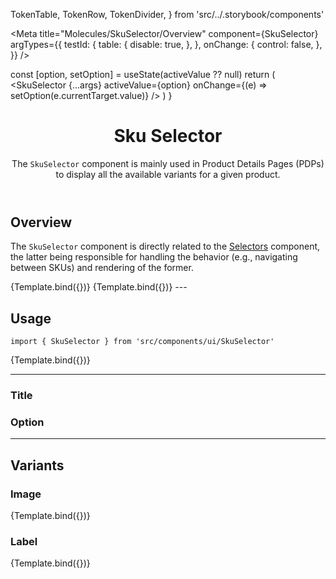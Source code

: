 
  TokenTable,
  TokenRow,
  TokenDivider,
} from 'src/../.storybook/components'

<Meta
  title="Molecules/SkuSelector/Overview"
  component={SkuSelector}
  argTypes={{
    testId: {
      table: {
        disable: true,
      },
    },
    onChange: {
      control: false,
    },
  }}
/>

  const [option, setOption] = useState(activeValue ?? null)
  return (
    <SkuSelector
      {...args}
      activeValue={option}
      onChange={(e) => setOption(e.currentTarget.value)}
    />
  )
}

<header>

# Sku Selector

The `SkuSelector` component is mainly used in Product Details Pages (PDPs) to display all the available variants for a given product.

</header>

## Overview

The `SkuSelector` component is directly related to the [Selectors](?path=/docs/molecules-skuselector-selectors--overview) component, the latter being responsible for handling the behavior (e.g., navigating between SKUs) and rendering of the former.

<Canvas>
  <Story
    name="overview-default-1"
    args={{
      label: 'Size',
      variant: 'label',
      activeValue: '41',
      options: [
        {
          src: '/',
          alt: 'skuvariation',
          label: '41',
          value: '41',
        },
        {
          src: '/',
          alt: 'skuvariation',
          label: '42',
          value: '42',
        },
        {
          src: '/',
          alt: 'skuvariation',
          label: '43',
          value: '43',
          disabled: true,
        },
      ],
    }}
  >
    {Template.bind({})}
  </Story>
  <Story
    name="overview-default-2"
    args={{
      label: 'Color',
      variant: 'image',
      activeValue: 'Pink',
      options: [
        {
          src: 'https://storecomponents.vtexassets.com/arquivos/ids/155560/pink-cool-sku-variation.png?v=637063239809000000',
          alt: 'skuvariation',
          label: 'Pink',
          value: 'Pink',
        },
        {
          src: 'https://storecomponents.vtexassets.com/arquivos/ids/155561/white-sku-variation.png?v=637087507771770000',
          alt: 'skuvariation',
          label: 'White',
          value: 'White',
        },
      ],
    }}
  >
    {Template.bind({})}
  </Story>
</Canvas>
---

## Usage

`import { SkuSelector } from 'src/components/ui/SkuSelector'`

<Canvas>
  <Story
    name="usage"
    args={{
      id: 'letter-size',
      label: 'Size',
      variant: 'label',
      activeValue: 'M',
      options: [
        {
          src: '/',
          alt: 'skuvariation',
          label: 'P',
          value: 'P',
        },
        {
          src: '/',
          alt: 'skuvariation',
          label: 'M',
          value: 'M',
        },
        {
          src: '/',
          alt: 'skuvariation',
          label: 'G',
          value: 'G',
        },
      ],
    }}
  >
    {Template.bind({})}
  </Story>
</Canvas>
<ArgsTable story="usage" />

---

<TokenTable>
  <TokenRow token="--fs-sku-selector-row-gap" value="var(--fs-spacing-1)" />
  <TokenRow
    token="--fs-sku-selector-column-gap"
    value="var(--fs-sku-selector-row-gap)"
  />
  <TokenRow token="--fs-sku-selector-text-size" value="var(--fs-text-size-1)" />
</TokenTable>

### Title

<TokenTable>
  <TokenRow
    token="--fs-sku-selector-title-margin-bottom"
    value="var(--fs-spacing-0)"
  />
</TokenTable>

### Option

<TokenTable>
  <TokenRow
    token="--fs-sku-selector-option-width"
    value="var(--fs-spacing-7)"
  />
  <TokenRow
    token="--fs-sku-selector-option-height"
    value="var(--fs-sku-selector-option-width)"
  />
  <TokenRow
    token="--fs-sku-selector-option-bkg-color-hover"
    value="var(--fs-color-primary-bkg-light)"
    isColor
  />
  <TokenDivider />
  <TokenRow
    token="--fs-sku-selector-option-transition-timing"
    value="var(--fs-transition-timing)"
  />
  <TokenRow token="--fs-sku-selector-option-transition-function" value="ease" />
  <TokenDivider />
  <TokenRow
    token="--fs-sku-selector-option-border-width"
    value="var(--fs-border-width-thick)"
  />
  <TokenRow
    token="--fs-sku-selector-option-border-color"
    value="var(--fs-color-neutral-7)"
    isColor
  />
  <TokenRow
    token="--fs-sku-selector-option-border-radius"
    value="var(--fs-border-radius)"
  />
  <TokenRow
    token="--fs-sku-selector-option-border-color-hover"
    value="var(--fs-border-color-active)"
    isColor
  />
  <TokenDivider />
  <TokenRow
    token="--fs-sku-selector-option-checked-border-width"
    value="var(--fs-sku-selector-option-border-width)"
  />
  <TokenRow
    token="--fs-sku-selector-option-checked-border-color"
    value="var(--fs-sku-selector-option-border-color-hover)"
    isColor
  />
  <TokenRow
    token="--fs-sku-selector-option-checked-box-shadow"
    value="0 0 0 var(--fs-border-width-thickest) var(--fs-color-focus-ring-outline)"
  />
  <TokenRow
    token="--fs-sku-selector-option-checked-bkg-color"
    value="var(--fs-sku-selector-option-bkg-color-hover)"
    isColor
  />
  <TokenDivider />
  <TokenRow
    token="--fs-sku-selector-option-disabled-width"
    value="var(--fs-border-width)"
  />
  <TokenRow
    token="--fs-sku-selector-option-disabled-color"
    value="var(--fs-color-disabled-text)"
    isColor
  />
  <TokenRow
    token="--fs-sku-selector-option-disabled-border-color"
    value="var(--fs-border-color-disabled)"
    isColor
  />
  <TokenRow
    token="--fs-sku-selector-option-disabled-bkg-color"
    value="var(--fs-sku-selector-option-disabled-border-color)"
    isColor
  />
</TokenTable>

---

## Variants

### Image

<Canvas className="no-code">
  <Story
    name="variant-image"
    args={{
      id: 'magic-mouse',
      variant: 'image',
      activeValue: 'Magic Box',
      options: [
        {
          src: 'https://storeframework.vtexassets.com/arquivos/ids/190902/unsplash-magic-mouse.jpg?v=637800136963870000',
          alt: 'Magicwhite',
          value: 'Magic White',
          label: 'Magic White',
        },
        {
          src: 'https://storeframework.vtexassets.com/arquivos/ids/190923/lena-de-fanti-nQ_j5d-klVU-unsplash.jpg?v=637867501523500000',
          alt: 'magicbox',
          value: 'Magic Box',
          label: 'Magic Box',
        },
        {
          src: 'https://storeframework.vtexassets.com/arquivos/ids/190924/anthony-choren-e7dG26YCrZU-unsplash.jpg?v=637867501835430000',
          alt: 'magicblackwhite',
          value: 'Magic Black White',
          label: 'Magic Black White',
        },
      ],
    }}
  >
    {Template.bind({})}
  </Story>
</Canvas>
<TokenTable>
  <TokenRow token="--fs-sku-selector-image-width" value="var(--fs-spacing-6)" />
  <TokenRow
    token="--fs-sku-selector-image-height"
    value="var(--fs-sku-selector-image-width)"
  />
  <TokenRow
    token="--fs-sku-selector-image-border-radius"
    value="var(--fs-border-radius-small)"
  />
  <TokenDivider />
  <TokenRow
    token="--fs-sku-selector-image-transition-timing"
    value="var(--fs-sku-selector-option-transition-timing)"
  />
  <TokenRow
    token="--fs-sku-selector-image-transition-function"
    value="var(--fs-sku-selector-option-transition-function)"
  />
</TokenTable>

### Label

<Canvas className="no-code">
  <Story
    name="variant-label"
    args={{
      id: 'number-size',
      label: 'Size',
      variant: 'label',
      activeValue: '41',
      options: [
        {
          src: '/',
          alt: 'skuvariation',
          label: '40',
          value: '40',
        },
        {
          src: '/',
          alt: 'skuvariation',
          label: '41',
          value: '41',
        },
        {
          src: '/',
          alt: 'skuvariation',
          label: '42',
          value: '42',
        },
      ],
    }}
  >
    {Template.bind({})}
  </Story>
</Canvas>